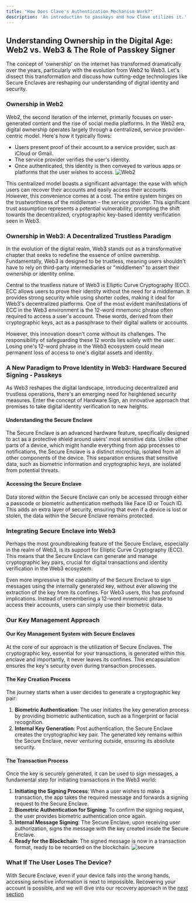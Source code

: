 ```yaml
---
title: "How Does Clave's Authentication Mechanism Work?"
description: 'An introduction to passkeys and how Clave utilizes it.'
---
```



## Understanding Ownership in the Digital Age: Web2 vs. Web3 & The Role of Passkey Signer

The concept of 'ownership' on the internet has transformed dramatically over the years, particularly with the evolution from Web2 to Web3. Let's dissect this transformation and discuss how cutting-edge technologies like Secure Enclaves are reshaping our understanding of digital identity and security.

### Ownership in Web2

Web2, the second iteration of the internet, primarily focuses on user-generated content and the rise of social media platforms. In the Web2 era, digital ownership operates largely through a centralized, service provider-centric model. Here's how it typically flows:

- Users present proof of their account to a service provider, such as iCloud or Gmail.
- The service provider verifies the user's identity.
- Once authenticated, this identity is then conveyed to various apps or platforms that the user wishes to access.
![Web2](images/meet1.png)

This centralized model boasts a significant advantage: the ease with which users can recover their accounts and easily access their accounts. However, this convenience comes at a cost. The entire system hinges on the trustworthiness of the middleman – the service provider. This significant trust assumption represents a potential vulnerability, prompting the shift towards the decentralized, cryptographic key-based identity verification seen in Web3.

### Ownership in Web3: A Decentralized Trustless Paradigm

In the evolution of the digital realm, Web3 stands out as a transformative chapter that seeks to redefine the essence of online ownership. Fundamentally, Web3 is designed to be trustless, meaning users shouldn't have to rely on third-party intermediaries or "middlemen" to assert their ownership or identity online.

Central to the trustless nature of Web3 is Elliptic Curve Cryptography (ECC). ECC allows users to prove their identity without the need for a middleman. It provides strong security while using shorter codes, making it ideal for Web3's decentralized platforms. One of the most evident manifestations of ECC in the Web3 environment is the 12-word mnemonic phrase often required to access a user's account. These words, derived from their cryptographic keys, act as a passphrase to their digital wallets or accounts.

However, this innovation doesn't come without its challenges. The responsibility of safeguarding these 12 words lies solely with the user. Losing one's 12-word phrase in the Web3 ecosystem could mean permanent loss of access to one's digital assets and identity.

### A New Paradigm to Prove Identity in Web3: Hardware Secured Signing - Passkeys

As Web3 reshapes the digital landscape, introducing decentralized and trustless operations, there's an emerging need for heightened security measures. Enter the concept of Hardware Sign, an innovative approach that promises to take digital identity verification to new heights.

#### Understanding the Secure Enclave

The Secure Enclave is an advanced hardware feature, specifically designed to act as a protective shield around users' most sensitive data. Unlike other parts of a device, which might handle everything from app processes to notifications, the Secure Enclave is a distinct microchip, isolated from all other components of the device. This separation ensures that sensitive data, such as biometric information and cryptographic keys, are isolated from potential threats.

#### Accessing the Secure Enclave

Data stored within the Secure Enclave can only be accessed through either a passcode or biometric authentication methods like Face ID or Touch ID. This adds an extra layer of security, ensuring that even if a device is lost or stolen, the data within the Secure Enclave remains protected.

### Integrating Secure Enclave into Web3

Perhaps the most groundbreaking feature of the Secure Enclave, especially in the realm of Web3, is its support for Elliptic Curve Cryptography (ECC). This means that the Secure Enclave can generate and manage cryptographic key pairs, crucial for digital transactions and identity verification in the Web3 ecosystem.

Even more impressive is the capability of the Secure Enclave to sign messages using the internally generated key, without ever allowing the extraction of the key from its confines. For Web3 users, this has profound implications. Instead of remembering a 12-word mnemonic phrase to access their accounts, users can simply use their biometric data.

### Our Key Management Approach

#### Our Key Management System with Secure Enclaves

At the core of our approach is the utilization of Secure Enclaves. The cryptographic key, essential for your transactions, is generated within this enclave and importantly, it never leaves its confines. This encapsulation ensures the key's security even during transaction processes.

#### The Key Creation Process

The journey starts when a user decides to generate a cryptographic key pair:

1. **Biometric Authentication**: The user initiates the key generation process by providing biometric authentication, such as a fingerprint or facial recognition.
2. **Internal Key Generation**: Post authentication, the Secure Enclave creates the cryptographic key pair. The generated key remains within the Secure Enclave, never venturing outside, ensuring its absolute security.

#### The Transaction Process

Once the key is securely generated, it can be used to sign messages, a fundamental step for initiating transactions in the Web3 world:

1. **Initiating the Signing Process**: When a user wishes to make a transaction, the app takes the required message and forwards a signing request to the Secure Enclave.
2. **Biometric Authentication for Signing**: To confirm the signing request, the user provides biometric authentication once again.
3. **Internal Message Signing**: The Secure Enclave, upon receiving user authorization, signs the message with the key created inside the Secure Enclave.
4. **Ready for the Blockchain**: The signed message is now in a transaction format, ready to be recorded on the blockchain.
![secure](images/meet2.png)

### What If The User Loses The Device?

With Secure Enclave, even if your device falls into the wrong hands, accessing sensitive information is next to impossible. Recovering your account is possible, and we will dive into our recovery approach in the [next section](social-recovery)